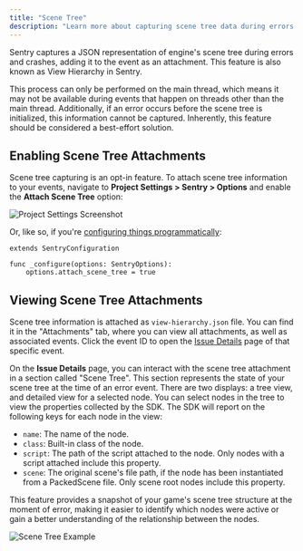 ```yaml
---
title: "Scene Tree"
description: "Learn more about capturing scene tree data during errors and crashes. Sentry provides a visual representation of your game's scene tree at the time of failure, giving you additional insight into issues."
---
```


Sentry captures a JSON representation of engine's scene tree during errors and crashes, adding it to the event as an attachment. This feature is also known as View Hierarchy in Sentry.

This process can only be performed on the main thread, which means it may not be available during events that happen on threads other than the main thread. Additionally, if an error occurs before the scene tree is initialized, this information cannot be captured. Inherently, this feature should be considered a best-effort solution.

## Enabling Scene Tree Attachments

Scene tree capturing is an opt-in feature. To attach scene tree information to your events, navigate to **Project Settings > Sentry > Options** and enable the **Attach Scene Tree** option:

![Project Settings Screenshot](./img/project-settings.png)

Or, like so, if you're [configuring things programmatically](/platforms/godot/configuration/options/):

```gdscript
extends SentryConfiguration

func _configure(options: SentryOptions):
	options.attach_scene_tree = true
```

## Viewing Scene Tree Attachments

Scene tree information is attached as `view-hierarchy.json` file. You can find it in the "Attachments" tab, where you can view all attachments, as well as associated events. Click the event ID to open the [Issue Details](/product/issues/issue-details) page of that specific event.

<Include name="common-imgs/viewhierarchy-list-example" />

On the **Issue Details** page, you can interact with the scene tree attachment in a section called "Scene Tree". This section represents the state of your scene tree at the time of an error event. There are two displays: a tree view, and detailed view for a selected node. You can select nodes in the tree to view the properties collected by the SDK. The SDK will report on the following keys for each node in the view:

- `name`: The name of the node.
- `class`: Built-in class of the node.
- `script`: The path of the script attached to the node. Only nodes with a script attached include this property.
- `scene`: The original scene's file path, if the node has been instantiated from a PackedScene file. Only scene root nodes include this property.

This feature provides a snapshot of your game's scene tree structure at the moment of error, making it easier to identify which nodes were active or gain a better understanding of the relationship between the nodes.

![Scene Tree Example](./img/scene-tree-example.png)
